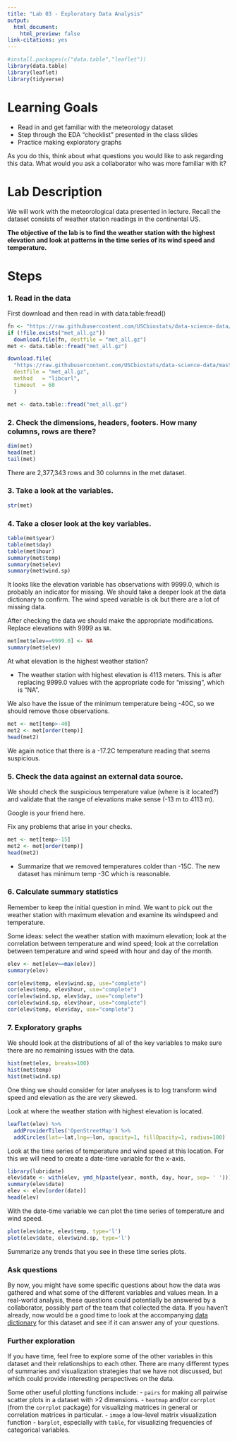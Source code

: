 ```yaml
---
title: "Lab 03 - Exploratory Data Analysis"
output:
  html_document:
    html_preview: false
link-citations: yes
---
```




```r
#install.packages(c("data.table","leaflet"))
library(data.table)
library(leaflet)
library(tidyverse)
```

# Learning Goals

- Read in and get familiar with the meteorology dataset  
- Step through the EDA "checklist" presented in the class slides
- Practice making exploratory graphs

As you do this, think about what questions you would like to ask regarding this data. What would you ask a collaborator who was more familiar with it?


# Lab Description

We will work with the meteorological data presented in lecture. Recall the dataset consists of weather station readings in the continental US. 

**The objective of the lab is to find the weather station with the highest elevation and look at patterns in the time series of its wind speed and temperature.**

# Steps

### 1. Read in the data

First download and then read in with data.table:fread()

```r
fn <- "https://raw.githubusercontent.com/USCbiostats/data-science-data/master/02_met/met_all.gz"
if (!file.exists("met_all.gz"))
  download.file(fn, destfile = "met_all.gz")
met <- data.table::fread("met_all.gz")
```


```r
download.file(
  "https://raw.githubusercontent.com/USCbiostats/data-science-data/master/02_met/met_all.gz",
  destfile = "met_all.gz",
  method   = "libcurl",
  timeout  = 60
  )

met <- data.table::fread("met_all.gz")
```

### 2. Check the dimensions, headers, footers. How many columns, rows are there?

```r
dim(met)
head(met)
tail(met)
```
There are 2,377,343 rows and 30 columns in the met dataset.

### 3. Take a look at the variables.

```r
str(met)
```


### 4. Take a closer look at the key variables. 

```r
table(met$year)
table(met$day)
table(met$hour)
summary(met$temp)
summary(met$elev)
summary(met$wind.sp)
```

It looks like the elevation variable has observations with 9999.0, which is probably an indicator for missing. We should take a deeper look at the data dictionary to confirm. The wind speed variable is ok but there are a lot of missing data.

After checking the data we should make the appropriate modifications. Replace elevations with 9999 as `NA`.

```r
met[met$elev==9999.0] <- NA
summary(met$elev)
```
At what elevation is the highest weather station?

- The weather station with highest elevation is 4113 meters. This is after replacing 9999.0 values with the appropriate code for "missing", which is "NA".

We also have the issue of the minimum temperature being -40C, so we should remove those observations.

```r
met <- met[temp>-40]
met2 <- met[order(temp)]
head(met2)
```

We again notice that there is a -17.2C temperature reading that seems suspicious.

### 5. Check the data against an external data source.

We should check the suspicious temperature value (where is it located?) and validate that the range of elevations make sense (-13 m to 4113 m).

Google is your friend here.

Fix any problems that arise in your checks.

```r
met <- met[temp>-15]
met2 <- met[order(temp)]
head(met2)
```
 - Summarize that we removed temperatures colder than -15C. The new dataset has minimum temp -3C which is reasonable.

### 6. Calculate summary statistics

Remember to keep the initial question in mind. We want to pick out the weather station with maximum elevation and examine its windspeed and temperature.

Some ideas: select the weather station with maximum elevation; look at the correlation between temperature and wind speed; look at the correlation between temperature and wind speed with hour and day of the month.

```r
elev <- met[elev==max(elev)]
summary(elev)
```

```r
cor(elev$temp, elev$wind.sp, use="complete")
cor(elev$temp, elev$hour, use="complete")
cor(elev$wind.sp, elev$day, use="complete")
cor(elev$wind.sp, elev$hour, use="complete")
cor(elev$temp, elev$day, use="complete")
```

### 7. Exploratory graphs


We should look at the distributions of all of the key variables to make sure there are no remaining issues with the data.

```r
hist(met$elev, breaks=100)
hist(met$temp)
hist(met$wind.sp)
```
One thing we should consider for later analyses is to log transform wind speed and elevation as the are very skewed.


Look at where the weather station with highest elevation is located.

```r
leaflet(elev) %>%
  addProviderTiles('OpenStreetMap') %>% 
  addCircles(lat=~lat,lng=~lon, opacity=1, fillOpacity=1, radius=100)
```
Look at the time series of temperature and wind speed at this location. For this we will need to create a date-time variable for the x-axis.

```r
library(lubridate)
elev$date <- with(elev, ymd_h(paste(year, month, day, hour, sep= ' ')))
summary(elev$date)
elev <- elev[order(date)]
head(elev)
```
With the date-time variable we can plot the time series of temperature and wind speed.

```r
plot(elev$date, elev$temp, type='l')
plot(elev$date, elev$wind.sp, type='l')
```
Summarize any trends that you see in these time series plots.

### Ask questions

By now, you might have some specific questions about how the data was gathered and what some of the different variables and values mean. In a real-world analysis, these questions could potentially be answered by a collaborator, possibly part of the team that collected the data. If you haven't already, now would be a good time to look at the accompanying [data dictionary](https://github.com/USCbiostats/data-science-data/blob/master/02_met/met-datadictionary.pdf) for this dataset and see if it can answer any of your questions.


### Further exploration

If you have time, feel free to explore some of the other variables in this dataset and their relationships to each other. There are many different types of summaries and visualization strategies that we have not discussed, but which could provide interesting perspectives on the data.

Some other useful plotting functions include:
 - `pairs` for making all pairwise scatter plots in a dataset with >2 dimensions.
 - `heatmap` and/or `corrplot` (from the `corrplot` package) for visualizing matrices in general or correlation matrices in particular.
 - `image` a low-level matrix visualization function
 - `barplot`, especially with `table`, for visualizing frequencies of categorical variables.
